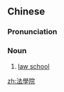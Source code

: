{{also|法学院}}
==Chinese==
{{zh-forms|s=法学院|type=21}}

===Pronunciation===
{{zh-pron
|m=fǎxuéyuàn
|c=faat3 hok6 jyun6-2
|mn=hoat-ha̍k-īⁿ
|cat=n
}}

===Noun===
{{zh-noun}}

# [[law school]]

{{zh-cat|Schools}}

[[zh:法學院]]